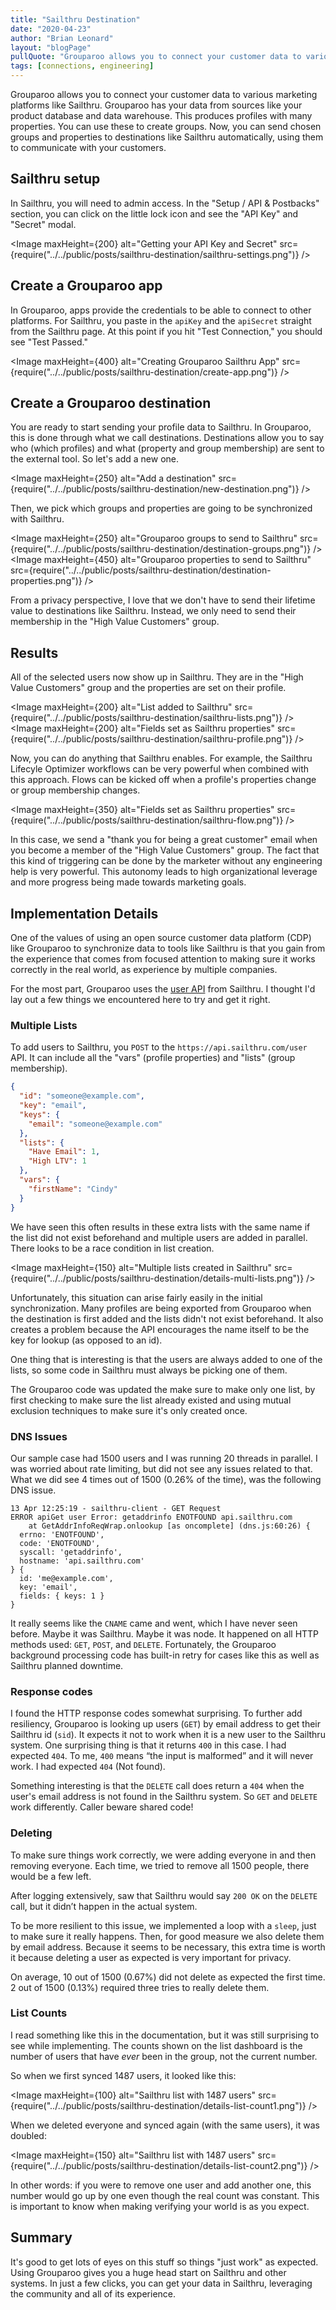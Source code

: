 ```yaml
---
title: "Sailthru Destination"
date: "2020-04-23"
author: "Brian Leonard"
layout: "blogPage"
pullQuote: "Grouparoo allows you to connect your customer data to various marketing platforms like Sailthru."
tags: [connections, engineering]
---
```



Grouparoo allows you to connect your customer data to various marketing platforms like Sailthru. Grouparoo has your data from sources like your product database and data warehouse. This produces profiles with many properties. You can use these to create groups. Now, you can send chosen groups and properties to destinations like Sailthru automatically, using them to communicate with your customers.

## Sailthru setup

In Sailthru, you will need to admin access. In the "Setup / API & Postbacks" section, you can click on the little lock icon and see the "API Key" and "Secret" modal.

<Image
  maxHeight={200}
  alt="Getting your API Key and Secret"
  src={require("../../public/posts/sailthru-destination/sailthru-settings.png")}
/>

## Create a Grouparoo app

In Grouparoo, apps provide the credentials to be able to connect to other platforms. For Sailthru, you paste in the `apiKey` and the `apiSecret` straight from the Sailthru page. At this point if you hit "Test Connection," you should see "Test Passed."

<Image
  maxHeight={400}
  alt="Creating Grouparoo Sailthru App"
  src={require("../../public/posts/sailthru-destination/create-app.png")}
/>

## Create a Grouparoo destination

You are ready to start sending your profile data to Sailthru. In Grouparoo, this is done through what we call destinations. Destinations allow you to say who (which profiles) and what (property and group membership) are sent to the external tool. So let's add a new one.

<Image
  maxHeight={250}
  alt="Add a destination"
  src={require("../../public/posts/sailthru-destination/new-destination.png")}
/>

Then, we pick which groups and properties are going to be synchronized with Sailthru.

<Image
  maxHeight={250}
  alt="Grouparoo groups to send to Sailthru"
  src={require("../../public/posts/sailthru-destination/destination-groups.png")}
/>
<Image
  maxHeight={450}
  alt="Grouparoo properties to send to Sailthru"
  src={require("../../public/posts/sailthru-destination/destination-properties.png")}
/>

From a privacy perspective, I love that we don't have to send their lifetime value to destinations like Sailthru. Instead, we only need to send their membership in the "High Value Customers" group.

## Results

All of the selected users now show up in Sailthru. They are in the "High Value Customers" group and the properties are set on their profile.

<Image
  maxHeight={200}
  alt="List added to Sailthru"
  src={require("../../public/posts/sailthru-destination/sailthru-lists.png")}
/>
<Image
  maxHeight={200}
  alt="Fields set as Sailthru properties"
  src={require("../../public/posts/sailthru-destination/sailthru-profile.png")}
/>

Now, you can do anything that Sailthru enables. For example, the Sailthru Lifecyle Optimizer workflows can be very powerful when combined with this approach. Flows can be kicked off when a profile's properties change or group membership changes.

<Image
  maxHeight={350}
  alt="Fields set as Sailthru properties"
  src={require("../../public/posts/sailthru-destination/sailthru-flow.png")}
/>

In this case, we send a "thank you for being a great customer" email when you become a member of the "High Value Customers" group. The fact that this kind of triggering can be done by the marketer without any engineering help is very powerful. This autonomy leads to high organizational leverage and more progress being made towards marketing goals.

## Implementation Details

One of the values of using an open source customer data platform (CDP) like Grouparoo to synchronize data to tools like Sailthru is that you gain from the experience that comes from focused attention to making sure it works correctly in the real world, as experience by multiple companies.

For the most part, Grouparoo uses the [user API](https://getstarted.sailthru.com/developers/api/user/) from Sailthru. I thought I'd lay out a few things we encountered here to try and get it right.

### Multiple Lists

To add users to Sailthru, you `POST` to the `https://api.sailthru.com/user` API. It can include all the "vars" (profile properties) and "lists" (group membership).

```json
{
  "id": "someone@example.com",
  "key": "email",
  "keys": {
    "email": "someone@example.com"
  },
  "lists": {
    "Have Email": 1,
    "High LTV": 1
  },
  "vars": {
    "firstName": "Cindy"
  }
}
```

We have seen this often results in these extra lists with the same name if the list did not exist beforehand and multiple users are added in parallel. There looks to be a race condition in list creation.

<Image
  maxHeight={150}
  alt="Multiple lists created in Sailthru"
  src={require("../../public/posts/sailthru-destination/details-multi-lists.png")}
/>

Unfortunately, this situation can arise fairly easily in the initial synchronization. Many profiles are being exported from Grouparoo when the destination is first added and the lists didn't not exist beforehand. It also creates a problem because the API encourages the name itself to be the key for lookup (as opposed to an id).

One thing that is interesting is that the users are always added to one of the lists, so some code in Sailthru must always be picking one of them.

The Grouparoo code was updated the make sure to make only one list, by first checking to make sure the list already existed and using mutual exclusion techniques to make sure it's only created once.

### DNS Issues

Our sample case had 1500 users and I was running 20 threads in parallel. I was worried about rate limiting, but did not see any issues related to that. What we did see 4 times out of 1500 (0.26% of the time), was the following DNS issue.

```shell
13 Apr 12:25:19 - sailthru-client - GET Request
ERROR apiGet user Error: getaddrinfo ENOTFOUND api.sailthru.com
    at GetAddrInfoReqWrap.onlookup [as oncomplete] (dns.js:60:26) {
  errno: 'ENOTFOUND',
  code: 'ENOTFOUND',
  syscall: 'getaddrinfo',
  hostname: 'api.sailthru.com'
} {
  id: 'me@example.com',
  key: 'email',
  fields: { keys: 1 }
}
```

It really seems like the `CNAME` came and went, which I have never seen before. Maybe it was Sailthru. Maybe it was node. It happened on all HTTP methods used: `GET`, `POST`, and `DELETE`. Fortunately, the Grouparoo background processing code has built-in retry for cases like this as well as Sailthru planned downtime.

### Response codes

I found the HTTP response codes somewhat surprising. To further add resiliency, Grouparoo is looking up users (`GET`) by email address to get their Sailthru id (`sid`). It expects it not to work when it is a new user to the Sailthru system. One surprising thing is that it returns `400` in this case. I had expected `404`. To me, `400` means “the input is malformed” and it will never work. I had expected `404` (Not found).

Something interesting is that the `DELETE` call does return a `404` when the user's email address is not found in the Sailthru system. So `GET` and `DELETE` work differently. Caller beware shared code!

### Deleting

To make sure things work correctly, we were adding everyone in and then removing everyone. Each time, we tried to remove all 1500 people, there would be a few left.

After logging extensively, saw that Sailthru would say `200 OK` on the `DELETE` call, but it didn’t happen in the actual system.

To be more resilient to this issue, we implemented a loop with a `sleep`, just to make sure it really happens. Then, for good measure we also delete them by email address. Because it seems to be necessary, this extra time is worth it because deleting a user as expected is very important for privacy.

On average, 10 out of 1500 (0.67%) did not delete as expected the first time. 2 out of 1500 (0.13%) required three tries to really delete them.

### List Counts

I read something like this in the documentation, but it was still surprising to see while implementing. The counts shown on the list dashboard is the number of users that have _ever_ been in the group, not the current number.

So when we first synced 1487 users, it looked like this:

<Image
  maxHeight={100}
  alt="Sailthru list with 1487 users"
  src={require("../../public/posts/sailthru-destination/details-list-count1.png")}
/>

When we deleted everyone and synced again (with the same users), it was doubled:

<Image
  maxHeight={150}
  alt="Sailthru list with 1487 users"
  src={require("../../public/posts/sailthru-destination/details-list-count2.png")}
/>

In other words: if you were to remove one user and add another one, this number would go up by one even though the real count was constant. This is important to know when making verifying your world is as you expect.

## Summary

It's good to get lots of eyes on this stuff so things "just work" as expected. Using Grouparoo gives you a huge head start on Sailthru and other systems. In just a few clicks, you can get your data in Sailthru, leveraging the community and all of its experience.
